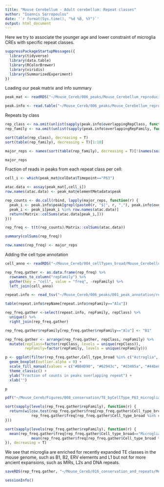 ```yaml
---
title: "Mouse Cerebellum - Adult cerebellum: Repeat classes"
author: "Ioannis Sarropoulos"
date: '`r format(Sys.time(), "%d %B, %Y")`'
output: html_document
---
```


Here we try to associate the younger age and lower constraint of microglia CREs with specific repeat classes.

```r
suppressPackageStartupMessages({
  library(tidyverse)
  library(data.table)
  library(RColorBrewer)
  library(viridis)
  library(SummarizedExperiment)
})
```

Loading our peak matrix and info summary

```r
peak_mat <- readRDS("~/Mouse_Cereb/006_peaks/Mouse_Cerebellum_reproducible_peak_matrix_SE_withInfo_robustPeaks.rds")

peak.info <- read.table("~/Mouse_Cereb/006_peaks/Mouse_Cerebellum_reproducible_peaks_summary.txt", header = T, sep = "\t", stringsAsFactors = F)
```

Repeats by class

```r
rep_class <- na.omit(unlist(sapply(peak.info$overlappingRepClass, function(x) str_split(x, ",", simplify = T))))
rep_family <- na.omit(unlist(sapply(peak.info$overlappingRepFamily, function(x) str_split(x, ",", simplify = T))))

sort(table(rep_class), decreasing = T)
sort(table(rep_family), decreasing = T)[1:10]

major_reps <- names(sort(table(rep_family), decreasing = T)[!(names(sort(table(rep_family), decreasing = T)) %in% c("Low_complexity", "Simple_repeat"))][1:10])

major_reps
```

Fraction of reads in peaks from each repeat class per cell:

```r
cell_i <- which(peak_mat@colData$Timepoint=="P63")

atac.data <- assay(peak_mat[,cell_i])
row.names(atac.data) <- peak_mat@elementMetadata$peak

rep_counts <- do.call(rbind, lapply(major_reps, function(r) {
  peak_i <- peak.info$peak[grepl(paste0(r, "$|", r, ","), peak.info$overlappingRepFamily)]
  peak_i <- peak_i[peak_i %in% row.names(atac.data)]
  return(Matrix::colSums(atac.data[peak_i,]))
}))

rep_freq <- t(t(rep_counts)/Matrix::colSums(atac.data))

summary(colSums(rep_freq))

row.names(rep_freq) <- major_reps

```

Adding the cell type annotation

```r
cell_anno <- readRDS("~/Mouse_Cereb/004_cellTypes_broad/Mouse_Cerebellum_atac_finalCellType_annotation.rds")

rep_freq.gather <- as.data.frame(rep_freq) %>%
  rownames_to_column("repFamily") %>%
  gather(key = "cell", value = "freq", -repFamily) %>%
  left_join(cell_anno)
```

```r
repeat.info <- read_tsv("~/Mouse_Cereb/006_peaks/001_peak_annotation/repeatmasker/mm10_Repeatmasker_info.txt")

table(repeat.info$repName[repeat.info$repFamily=="Alu"])

rep_freq.gather <-select(repeat.info, repFamily, repClass) %>%
  unique() %>%
  right_join(rep_freq.gather)

rep_freq.gather$repFamily[rep_freq.gather$repFamily=="Alu"] <- "B1"

rep_freq.gather <- arrange(rep_freq.gather, repClass, repFamily) %>%
  mutate(repClass=factor(repClass, levels = unique(repClass)),
         repFamily=factor(repFamily, levels = unique(repFamily)))

p <- ggplot(filter(rep_freq.gather,Cell_type_broad %in% c("Astroglia", "GC", "Interneuron", "Microglia", "Oligodendrocyte")), aes(x=repFamily, y=freq, fill=Cell_type_broad)) +
  geom_boxplot(outlier.alpha = 0) +
  scale_fill_manual(values = c("#BB4D90", "#62943c", "#d3405a", "#44be8d", "#A692E8")) +
  theme_classic() +
  ylab("Fraction of counts in peaks overlapping repeat") +
  xlab("")

p

pdf("~/Mouse_Cereb/Figures/008_conservation/TE_byCellType_P63_microglia.pdf", width = 12, height = 4, useDingbats = F); print(p); dev.off()
```

```r
sort(sapply(levels(rep_freq.gather$repFamily), function(r) {
  return(wilcox.test(rep_freq.gather$freq[rep_freq.gather$Cell_type_broad=="Microglia" & rep_freq.gather$repFamily==r],
            rep_freq.gather$freq[rep_freq.gather$Cell_type_broad %in% c("Astroglia", "GC", "Interneuron", "Oligodendrocyte") & rep_freq.gather$repFamily==r], alternative = "greater")$p.value)
}))

sort(sapply(levels(rep_freq.gather$repFamily), function(r) {
  mean(rep_freq.gather$freq[rep_freq.gather$Cell_type_broad=="Microglia" & rep_freq.gather$repFamily==r])/
            mean(rep_freq.gather$freq[rep_freq.gather$Cell_type_broad %in% c("Astroglia", "GC", "Interneuron", "Oligodendrocyte") & rep_freq.gather$repFamily==r])
}), decreasing = T)
```

We see that microglia are enriched for recently expanded TE classes in the mouse genome, such as B1, B2, ERV elements and L1 but not for more ancient expansions, such as MIRs, L2s and DNA repeats.

```r
saveRDS(rep_freq.gather, "~/Mouse_Cereb/016_conservation_and_repeats/Mouse_Cerebellum_P63_repeatClasses_byCell.rds")
```


```r
sessionInfo()
```

